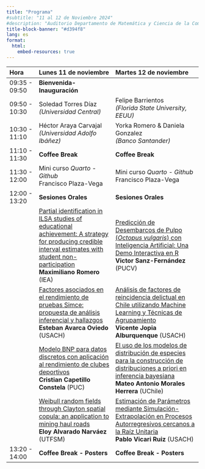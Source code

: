 ```yaml
---
title: "Programa"
#subtitle: "11 al 12 de Noviembre 2024"
#description: "Auditorio Departamento de Matemática y Ciencia de la Computación"
title-block-banner: "#d394f8"
lang: es
format: 
  html:
    embed-resources: true
---
```


| Hora              | Lunes 11 de noviembre                        | Martes 12 de noviembre                          |
|:----------------- |:--------------------------------------------|:-------------------------------------------------|
| 09:35 - 09:50     | **Bienvenida-Inauguración**                 |                                                  |
| 09:50 - 10:30     | Soledad Torres Díaz <br> *(Universidad Central)*  | Felipe Barrientos <br> *(Florida State University, EEUU)* |
| 10:30 - 11:10     | Héctor Araya Carvajal <br> *(Universidad Adolfo Ibáñez)* | Yorka Romero & Daniela Gonzalez  <br>  *(Banco Santander)* |
| 11:10 - 11:30     | **Coffee Break**                            | **Coffee Break**                                 |
| 11:30 - 12:00     | Mini curso *Quarto - Github* <br> Francisco Plaza-Vega | Mini curso *Quarto - Github* <br> Francisco Plaza-Vega |
| 12:00 - 13:20     | **Sesiones Orales**                         | **Sesiones Orales**                              |
|                   | [Partial identification in ILSA studies of educational achievement: A strategy for producing credible interval estimates with student non-participation](../abstracts/index.qmd#partial-identification-in-ilsa-studies-of-educational-achievement-a-strategy-for-producing-credible-interval-estimates-with-student-non-participation) <br> **Maximiliano Romero** (IEA) | [Predicción de Desembarcos de Pulpo (*Octopus vulgaris*) con Inteligencia Artificial: Una Demo Interactiva en R](../abstracts/index.qmd#predicci%C3%B3n-de-desembarcos-de-pulpo-octopus-vulgaris-con-inteligencia-artificial-una-demo-interactiva-en-r) <br> **Victor Sanz-Fernández** (PUCV) |
|                   | [Factores asociados en el rendimiento de pruebas Simce: propuesta de análisis inferencial y hallazgos](../abstracts/index.qmd#factores-asociados-en-el-rendimiento-de-pruebas-simce-propuesta-de-an%C3%A1lisis-inferencial-y-hallazgos) <br> **Esteban Avarca Oviedo** (USACH) | [Análisis de factores de reincidencia delictual en Chile utilizando Machine Learning y Técnicas de Agrupamiento](../abstracts/index.qmd#an%C3%A1lisis-de-factores-de-reincidencia-delictual-en-chile-utilizando-machine-learning-y-t%C3%A9cnicas-de-agrupamiento) <br> **Vicente Jopia Alburquenque** (USACH) |
|                   | [Modelo BNP para datos discretos con aplicación al rendimiento de clubes deportivos](../abstracts/index.qmd#modelo-bnp-para-datos-discretos-con-aplicaci%C3%B3n-al-rendimiento-de-clubes-deportivos) <br> **Cristian Capetillo Constela** (PUC) | [El uso de los modelos de distribución de especies para la construcción de distribuciones a priori en inferencia bayesiana](../abstracts/index.qmd#el-uso-de-los-modelos-de-distribuci%C3%B3n-de-especies-para-la-construcci%C3%B3n-de-distribuciones-a-priori-en-inferencia-bayesiana) <br> **Mateo Antonio Morales Herrera** (UChile) |
|                   | [Weibull random fields through Clayton spatial copula: an application to mining haul roads](../abstracts/index.qmd#weibull-random-fields-through-clayton-spatial-copula-an-application-to-mining-haul-roads) <br> **Eloy Alvarado Narváez** (UTFSM) | [Estimación de Parámetros mediante Simulación-Extrapolación en Procesos Autorregresivos cercanos a la Raíz Unitaria](../abstracts/index.qmd#estimaci%C3%B3n-de-par%C3%A1metros-mediante-simulaci%C3%B3n-extrapolaci%C3%B3n-en-procesos-autorregresivos-cercanos-a-la-ra%C3%ADz-unitaria) <br> **Pablo Vicari Ruiz** (USACH) |
| 13:20 - 14:00     | **Coffee Break - Posters**                  | **Coffee Break - Posters**                       |
